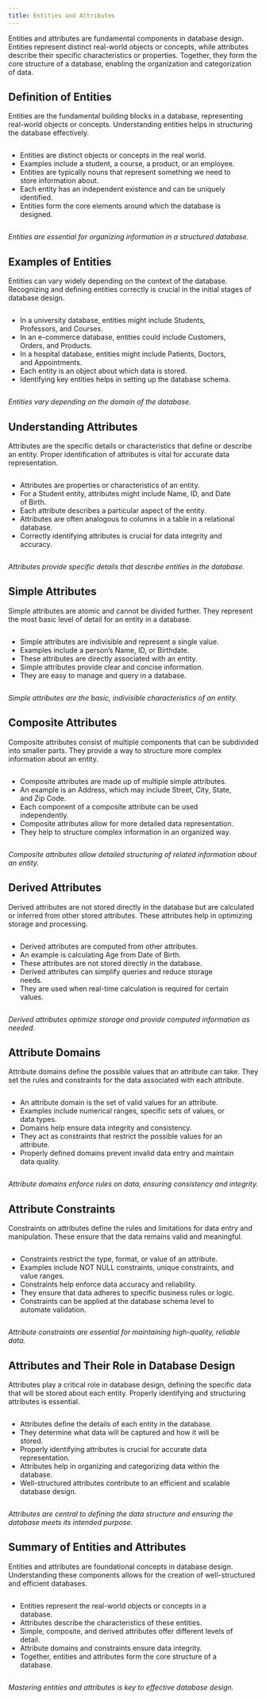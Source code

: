 ```yaml
---
title: Entities and Attributes
---
```


Entities and attributes are fundamental components in database design. Entities represent distinct real-world objects or concepts, while attributes describe their specific characteristics or properties. Together, they form the core structure of a database, enabling the organization and categorization of data.

<!--
Hey Chatgpt.  I'd you to play the role of a professor teaching an undergraduate computer science course covering databases.  The course consists of several modules including: entity-relationship models, relational algebra, normal forms and normalization, and SQL.

Here are nine 20-min or so lectures.

1. **Introduction to Entity-Relationship Models**
   - Definition and importance of ER models in database design.
   - Overview of components: entities, relationships, and attributes.
   - Differences between conceptual, logical, and physical data models.

2. **Entities and Attributes**
   - Definition and examples of entities.
   - Understanding attributes and their types (simple, composite, derived).
   - Attribute domains and constraints.

3. **Relationships and Cardinality**
   - Definition and examples of relationships.
   - Types of relationships: one-to-one, one-to-many, many-to-many.
   - Understanding and depicting cardinality and participation constraints.

4. **Keys and Identifiers**
   - Importance of keys in database design.
   - Primary keys, candidate keys, and composite keys.
   - Surrogate keys vs. natural keys.

5. **ER Diagrams: Symbols and Notation**
   - Standard symbols and notations used in ER diagrams.
   - Differences between Chen’s notation and Crow's Foot notation.
   - Practice creating ER diagrams using different notations.

6. **Weak Entities and Strong Entities**
   - Definition and examples of weak entities.
   - Identifying weak entities and their relationships to strong entities.
   - Use of partial keys and identifying relationships.

7. **Advanced ER Modeling Concepts**
   - Specialization and generalization.
   - Aggregation and composition.
   - Understanding inheritance in ER models.

8. **ER Modeling Best Practices and Common Pitfalls**
   - Guidelines for effective ER modeling.
   - Common mistakes to avoid in ER modeling.
   - Case studies and real-world examples.

9. **Translating ER Models to Relational Schema**
   - Converting ER diagrams to relational schemas.
   - Mapping entities, relationships, and attributes.
   - Handling complex relationships and constraints in the relational model.

I'd like you to create 10 slides covering the following topics:

2. **Entities and Attributes**
   - Definition and examples of entities.
   - Understanding attributes and their types (simple, composite, derived).
   - Attribute domains and constraints.

Formatting of each slide is important.  Here are detailed instruction for the formatting of each slide.
1. Each slide should consist of a title denoted in markdown header level 2 (##).
1. Each title should describe the slide contents.  The title should not be numbered, just labeled.
1. Each slide should lead off with 2 sentences summarizing the content of the slide.
1. Each slide should contain 5-7 bullets. The bullets should be included in a special pandoc markdown format as shown below.
1. Each slide should end with an unbolded sentence summarizing the slide.

Below is an example of the formatting:
---<start-example>
## Introduction to Entities and Attributes

Entities represent real-world objects or concepts, while attributes describe their characteristics. Understanding these concepts is crucial for effective database design.

:::: {.columns}
::: {.column width=95%}
- Entities are objects or things in the real world that have a distinct existence.
- Examples include a student, a course, a product, or an employee.
- Attributes are the properties or characteristics of entities.
- Each entity is represented by a set of attributes.
- Attributes describe details like the name, age, or ID of an entity.
:::
::: {.column width=5%}
&nbsp;
:::
::::

*Entities and attributes form the foundation of the data model in database design.*
---<end-example>

-->

## Definition of Entities

Entities are the fundamental building blocks in a database, representing real-world objects or concepts. Understanding entities helps in structuring the database effectively.

:::: {.columns}
::: {.column width=95%}
- Entities are distinct objects or concepts in the real world.
- Examples include a student, a course, a product, or an employee.
- Entities are typically nouns that represent something we need to store information about.
- Each entity has an independent existence and can be uniquely identified.
- Entities form the core elements around which the database is designed.
:::
::: {.column width=5%}
&nbsp;
:::
::::

*Entities are essential for organizing information in a structured database.*

## Examples of Entities

Entities can vary widely depending on the context of the database. Recognizing and defining entities correctly is crucial in the initial stages of database design.

:::: {.columns}
::: {.column width=95%}
- In a university database, entities might include Students, Professors, and Courses.
- In an e-commerce database, entities could include Customers, Orders, and Products.
- In a hospital database, entities might include Patients, Doctors, and Appointments.
- Each entity is an object about which data is stored.
- Identifying key entities helps in setting up the database schema.
:::
::: {.column width=5%}
&nbsp;
:::
::::

*Entities vary depending on the domain of the database.*


## Understanding Attributes

Attributes are the specific details or characteristics that define or describe an entity. Proper identification of attributes is vital for accurate data representation.

:::: {.columns}
::: {.column width=95%}
- Attributes are properties or characteristics of an entity.
- For a Student entity, attributes might include Name, ID, and Date of Birth.
- Each attribute describes a particular aspect of the entity.
- Attributes are often analogous to columns in a table in a relational database.
- Correctly identifying attributes is crucial for data integrity and accuracy.
:::
::: {.column width=5%}
&nbsp;
:::
::::

*Attributes provide specific details that describe entities in the database.*


## Simple Attributes

Simple attributes are atomic and cannot be divided further. They represent the most basic level of detail for an entity in a database.

:::: {.columns}
::: {.column width=95%}
- Simple attributes are indivisible and represent a single value.
- Examples include a person's Name, ID, or Birthdate.
- These attributes are directly associated with an entity.
- Simple attributes provide clear and concise information.
- They are easy to manage and query in a database.
:::
::: {.column width=5%}
&nbsp;
:::
::::

*Simple attributes are the basic, indivisible characteristics of an entity.*

## Composite Attributes

Composite attributes consist of multiple components that can be subdivided into smaller parts. They provide a way to structure more complex information about an entity.

:::: {.columns}
::: {.column width=95%}
- Composite attributes are made up of multiple simple attributes.
- An example is an Address, which may include Street, City, State, and Zip Code.
- Each component of a composite attribute can be used independently.
- Composite attributes allow for more detailed data representation.
- They help to structure complex information in an organized way.
:::
::: {.column width=5%}
&nbsp;
:::
::::

*Composite attributes allow detailed structuring of related information about an entity.*


## Derived Attributes

Derived attributes are not stored directly in the database but are calculated or inferred from other stored attributes. These attributes help in optimizing storage and processing.

:::: {.columns}
::: {.column width=95%}
- Derived attributes are computed from other attributes.
- An example is calculating Age from Date of Birth.
- These attributes are not stored directly in the database.
- Derived attributes can simplify queries and reduce storage needs.
- They are used when real-time calculation is required for certain values.
:::
::: {.column width=5%}
&nbsp;
:::
::::

*Derived attributes optimize storage and provide computed information as needed.*


## Attribute Domains

Attribute domains define the possible values that an attribute can take. They set the rules and constraints for the data associated with each attribute.

:::: {.columns}
::: {.column width=95%}
- An attribute domain is the set of valid values for an attribute.
- Examples include numerical ranges, specific sets of values, or data types.
- Domains help ensure data integrity and consistency.
- They act as constraints that restrict the possible values for an attribute.
- Properly defined domains prevent invalid data entry and maintain data quality.
:::
::: {.column width=5%}
&nbsp;
:::
::::

*Attribute domains enforce rules on data, ensuring consistency and integrity.*

## Attribute Constraints

Constraints on attributes define the rules and limitations for data entry and manipulation. These ensure that the data remains valid and meaningful.

:::: {.columns}
::: {.column width=95%}
- Constraints restrict the type, format, or value of an attribute.
- Examples include NOT NULL constraints, unique constraints, and value ranges.
- Constraints help enforce data accuracy and reliability.
- They ensure that data adheres to specific business rules or logic.
- Constraints can be applied at the database schema level to automate validation.
:::
::: {.column width=5%}
&nbsp;
:::
::::

*Attribute constraints are essential for maintaining high-quality, reliable data.*


## Attributes and Their Role in Database Design

Attributes play a critical role in database design, defining the specific data that will be stored about each entity. Properly identifying and structuring attributes is essential.

:::: {.columns}
::: {.column width=95%}
- Attributes define the details of each entity in the database.
- They determine what data will be captured and how it will be stored.
- Properly identifying attributes is crucial for accurate data representation.
- Attributes help in organizing and categorizing data within the database.
- Well-structured attributes contribute to an efficient and scalable database design.
:::
::: {.column width=5%}
&nbsp;
:::
::::

*Attributes are central to defining the data structure and ensuring the database meets its intended purpose.*


## Summary of Entities and Attributes

Entities and attributes are foundational concepts in database design. Understanding these components allows for the creation of well-structured and efficient databases.

:::: {.columns}
::: {.column width=95%}
- Entities represent the real-world objects or concepts in a database.
- Attributes describe the characteristics of these entities.
- Simple, composite, and derived attributes offer different levels of detail.
- Attribute domains and constraints ensure data integrity.
- Together, entities and attributes form the core structure of a database.
:::
::: {.column width=5%}
&nbsp;
:::
::::

*Mastering entities and attributes is key to effective database design.*
